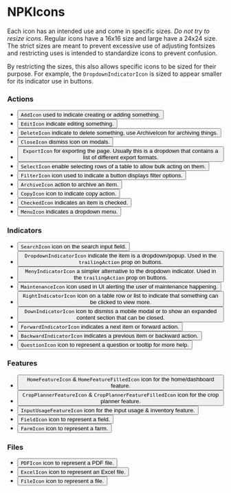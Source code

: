 
# NPKIcons

Each icon has an intended use and come in specific sizes. *Do not try to resize icons*. 
Regular icons have a 16x16 size and large have a 24x24 size. The strict sizes are meant to prevent
excessive use of adjusting fontsizes and restricting uses is intended to standardize icons to prevent
confusion.

By restricting the sizes, this also allows specific icons to be sized for their purpose. For example,
the `DropdownIndicatorIcon` is sized to appear smaller for its indicator use in buttons.

### Actions
* <Button icon={Icons.AddIcon} /> `AddIcon` used to indicate creating or adding something.
* <Button icon={Icons.EditIcon} /> `EditIcon` indicate editing something.
* <Button icon={Icons.DeleteIcon} /> `DeleteIcon` indicate to delete something, use ArchiveIcon for archiving things.
* <Button icon={Icons.CloseIcon} /> `CloseIcon` dismiss icon on modals.
* <Button icon={Icons.ExportIcon} /> `ExportIcon` for exporting the page. Usually this is a dropdown that contains a list of different export formats.
* <Button icon={Icons.SelectIcon} /> `SelectIcon` enable selecting rows of a table to allow bulk acting on them.
* <Button icon={Icons.FilterIcon} /> `FilterIcon` icon used to indicate a button displays filter options.
* <Button icon={Icons.ArchiveIcon} /> `ArchiveIcon` action to archive an item.
* <Button icon={Icons.CopyIcon} /> `CopyIcon` icon to indicate copy action.
* <Button icon={Icons.CheckedIcon} /> `CheckedIcon` indicates an item is checked.
* <Button icon={Icons.MenuIcon} /> `MenuIcon` indicates a dropdown menu.

### Indicators
* <Button icon={Icons.SearchIcon} /> `SearchIcon` icon on the search input field.
* <Button icon={Icons.DropdownIndicatorIcon} /> `DropdownIndicatorIcon` indicate the item is a dropdown/popup. Used in the `trailingAction` prop on buttons.
* <Button icon={Icons.MenuIndicatorIcon} /> `MenyIndicatorIcon` a simpler alternative to the dropdown indicator. Used in the `trailingAction` prop on buttons.
* <Button icon={Icons.MaintenanceIcon} /> `MaintenanceIcon` icon used in UI alerting the user of maintenance happening.
* <Button icon={Icons.RightIndicatorIcon} /> `RightIndicatorIcon` icon on a table row or list to indicate that something can be clicked to view more.
* <Button icon={Icons.DownIndicatorIcon} /> `DownIndicatorIcon` icon to dismiss a mobile modal or to show an expanded content section that can be closed.
* <Button icon={Icons.ForwardIndicatorIcon} /> `ForwardIndicatorIcon` indicates a next item or forward action.
* <Button icon={Icons.BackwardIndicatorIcon} /> `BackwardIndicatorIcon` indicates a previous item or backward action.
* <Button icon={Icons.QuestionIcon} /> `QuestionIcon` icon to represent a question or tooltip for more help.

### Features
* <Button leadingVisual={Icons.HomeFeatureIcon} trailingVisual={Icons.HomeFeatureFilledIcon} /> `HomeFeatureIcon` & `HomeFeatureFilledIcon` icon for the home/dashboard feature.
* <Button leadingVisual={Icons.CropPlannerFeatureIcon} trailingVisual={Icons.CropPlannerFeatureFilledIcon} /> `CropPlannerFeatureIcon` & `CropPlannerFeatureFilledIcon` icon for the crop planner feature.
* <Button icon={Icons.InputUsageFeatureIcon}/> `InputUsageFeatureIcon` icon for the input usage & inventory feature.
* <Button icon={Icons.FieldIcon}/> `FieldIcon` icon to represent a field.
* <Button icon={Icons.FarmIcon}/> `FarmIcon` icon to represent a farm.

### Files
* <Button icon={Icons.PdfIcon}/> `PDFIcon` icon to represent a PDF file.
* <Button icon={Icons.ExcelIcon}/> `ExcelIcon` icon to represent an Excel file.
* <Button icon={Icons.FileIcon}/> `FileIcon` icon to represent a file.